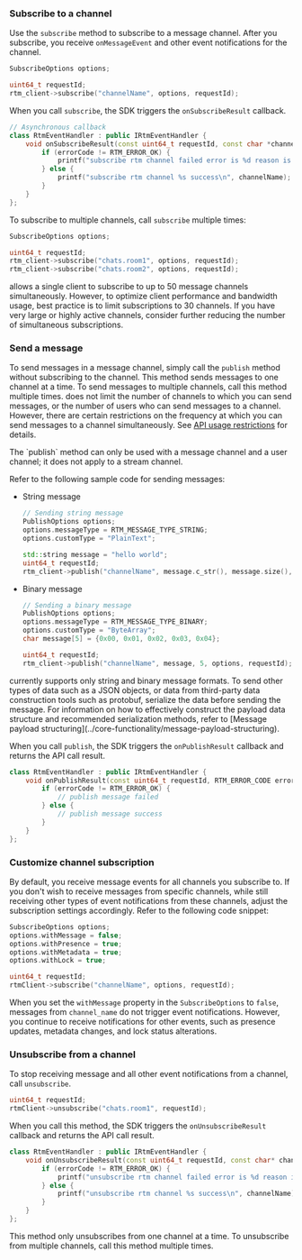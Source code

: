 <PlatformWrapper platform="linux-cpp, windows">

### Subscribe to a channel

Use the `subscribe` method to subscribe to a message channel. After you subscribe, you receive `onMessageEvent` and other event notifications for the channel.

```cpp
SubscribeOptions options;

uint64_t requestId;
rtm_client->subscribe("channelName", options, requestId);
```

When you call `subscribe`, the SDK triggers the `onSubscribeResult` callback.

```cpp
// Asynchronous callback
class RtmEventHandler : public IRtmEventHandler {
    void onSubscribeResult(const uint64_t requestId, const char *channelName, RTM_ERROR_CODE errorCode) {
        if (errorCode != RTM_ERROR_OK) {
            printf("subscribe rtm channel failed error is %d reason is %s\n", errorCode, getErrorReason(errorCode));
        } else {
            printf("subscribe rtm channel %s success\n", channelName);
        }
    }
};
```

To subscribe to multiple channels, call `subscribe` multiple times:

```cpp
SubscribeOptions options;

uint64_t requestId;
rtm_client->subscribe("chats.room1", options, requestId);
rtm_client->subscribe("chats.room2", options, requestId);
```

<Admonition type="info">
<Vg k="SIG" /> allows a single client to subscribe to up to 50 message channels simultaneously. However, to optimize client performance and bandwidth usage, best practice is to limit subscriptions to 30 channels. If you have very large or highly active channels, consider further reducing the number of simultaneous subscriptions.
</Admonition>

### Send a message

To send messages in a message channel, simply call the `publish` method without subscribing to the channel. This method sends messages to one channel at a time. To send messages to multiple channels, call this method multiple times. <Vg k="MESS_SDK" /> does not limit the number of channels to which you can send messages, or the number of users who can send messages to a channel. However, there are certain restrictions on the frequency at which you can send messages to a channel simultaneously. See [API usage restrictions](../reference/limitations) for details.

<Admonition type="info" title="Info">
The `publish` method can only be used with a message channel and a user channel; it does not apply to a stream channel.
</Admonition>

Refer to the following sample code for sending messages:

* String message

    ```cpp
    // Sending string message
    PublishOptions options;
    options.messageType = RTM_MESSAGE_TYPE_STRING;
    options.customType = "PlainText";

    std::string message = "hello world";
    uint64_t requestId;
    rtm_client->publish("channelName", message.c_str(), message.size(), options, requestId);
    ```

* Binary message

    ```cpp
    // Sending a binary message
    PublishOptions options;
    options.messageType = RTM_MESSAGE_TYPE_BINARY;
    options.customType = "ByteArray";
    char message[5] = {0x00, 0x01, 0x02, 0x03, 0x04};

    uint64_t requestId;
    rtm_client->publish("channelName", message, 5, options, requestId);
    ```

<Admonition type="info">
<Vg k="SIG" /> currently supports only string and binary message formats. To send other types of data such as a JSON objects, or data from third-party data construction tools such as protobuf, serialize the data before sending the message. For information on how to effectively construct the payload data structure and recommended serialization methods, refer to [Message payload structuring](../core-functionality/message-payload-structuring).
</Admonition>

When you call `publish`, the SDK triggers the `onPublishResult` callback and returns the API call result.

```cpp
class RtmEventHandler : public IRtmEventHandler {
    void onPublishResult(const uint64_t requestId, RTM_ERROR_CODE errorCode) override {
        if (errorCode != RTM_ERROR_OK) {
            // publish message failed
        } else {
            // publish message success
        }
    }
};
```

### Customize channel subscription

By default, you receive message events for all channels you subscribe to. If you don't wish to receive messages from specific channels, while still receiving other types of event notifications from these channels, adjust the subscription settings accordingly. Refer to the following code snippet:

```cpp
SubscribeOptions options;
options.withMessage = false;
options.withPresence = true;
options.withMetadata = true;
options.withLock = true;

uint64_t requestId;
rtmClient->subscribe("channelName", options, requestId);
```

When you set the `withMessage` property in the `SubscribeOptions` to `false`, messages from `channel_name` do not trigger event notifications. However, you continue to receive notifications for other events, such as presence updates, metadata changes, and lock status alterations.

### Unsubscribe from a channel

To stop receiving message and all other event notifications from a channel, call `unsubscribe`.

```cpp
uint64_t requestId;
rtmClient->unsubscribe("chats.room1", requestId);
```

When you call this method, the SDK triggers the `onUnsubscribeResult` callback and returns the API call result.

```cpp
class RtmEventHandler : public IRtmEventHandler {
    void onUnsubscribeResult(const uint64_t requestId, const char* channelName, RTM_ERROR_CODE errorCode) override {
        if (errorCode != RTM_ERROR_OK) {
            printf("unsubscribe rtm channel failed error is %d reason is %s\n", errorCode, getErrorReason(errorCode));
        } else {
            printf("unsubscribe rtm channel %s success\n", channelName);
        }
    }
};
```

This method only unsubscribes from one channel at a time. To unsubscribe from multiple channels, call this method multiple times.

</PlatformWrapper>
